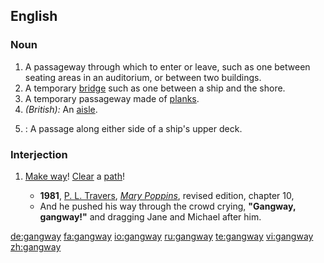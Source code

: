 ==English==

===Noun===
{{en-noun}}

# A passageway through which to enter or leave, such as one between seating areas in an auditorium, or between two buildings.
# A temporary [[bridge]] such as one between a ship and the shore. 
# A temporary passageway made of [[plank]]s.
# ''(British):'' An [[aisle]].
# {{nautical}}: A passage along either side of a ship's upper deck.
===Interjection===
{{en-intj}}
#{{context|to a crowd}} [[make way|Make way]]! [[clear|Clear]] a [[path]]!
#*'''1981''', [[w:P. L. Travers|P. L. Travers]], [[w:Mary Poppins|''Mary Poppins'']], revised edition, chapter 10,
#*And he pushed his way through the crowd crying, '''"Gangway, gangway!"''' and dragging Jane and Michael after him.
[[de:gangway]]
[[fa:gangway]]
[[io:gangway]]
[[ru:gangway]]
[[te:gangway]]
[[vi:gangway]]
[[zh:gangway]]